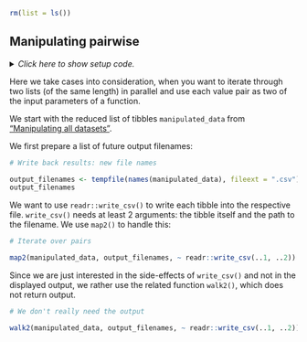 ```r
rm(list = ls())
```


## Manipulating pairwise

<details><summary>*Click here to show setup code.*</summary>
```r
### Manipulating pairwise

```
```r
library(tidyverse)
library(here)

dict <- readxl::read_excel(here("data/cities.xlsx"))

manipulator <- function(data) {
  data %>%
    select(time, contains("emperature")) %>%
    filter(temperature >= 14)
}

manipulated_data <-
  dict %>%
  select(city_code, weather_filename) %>%
  deframe() %>%
  map(~ readxl::read_excel(here(.))) %>%
  map(manipulator)
```
</details>

Here we take cases into consideration, when you want to iterate through two lists (of the same length) in parallel and use each value pair as two of the input parameters of a function.

We start with the reduced list of tibbles `manipulated_data` from ["Manipulating all datasets"](#map_manip).

We first prepare a list of future output filenames:

```r
# Write back results: new file names
```
```r
output_filenames <- tempfile(names(manipulated_data), fileext = ".csv")
output_filenames
```

We want to use `readr::write_csv()` to write each tibble into the respective file.
`write_csv()` needs at least 2 arguments: the tibble itself and the path to the filename.
We use `map2()` to handle this:

```r
# Iterate over pairs
```
```r
map2(manipulated_data, output_filenames, ~ readr::write_csv(..1, ..2))
```

Since we are just interested in the side-effects of `write_csv()` and not in the displayed output, we rather use the related function `walk2()`, which does not return output.

```r
# We don't really need the output
```
```r
walk2(manipulated_data, output_filenames, ~ readr::write_csv(..1, ..2))
```

